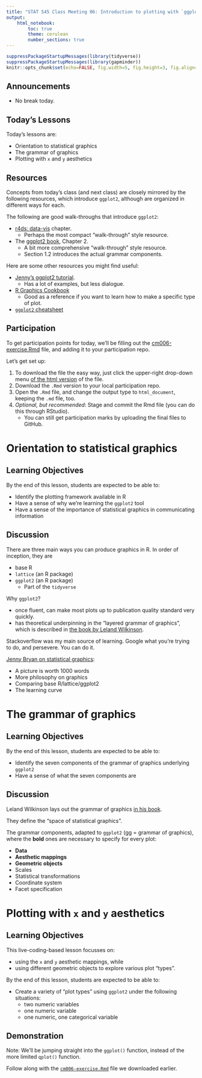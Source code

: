 ```yaml
---
title: "STAT 545 Class Meeting 06: Introduction to plotting with `ggplot2`"
output:
    html_notebook:
        toc: true
        theme: cerulean
        number_sections: true
---
```


```r
suppressPackageStartupMessages(library(tidyverse))
suppressPackageStartupMessages(library(gapminder))
knitr::opts_chunk$set(echo=FALSE, fig.width=5, fig.height=3, fig.align='center')
```

## Announcements

- No break today.

## Today's Lessons

Today's lessons are:

- Orientation to statistical graphics
- The grammar of graphics
- Plotting with `x` and `y` aesthetics

## Resources

Concepts from today's class (and next class) are closely mirrored by the following resources, which introduce `ggplot2`, although are organized in different ways for each.

The following are good walk-throughs that introduce `ggplot2`:

- [r4ds: data-vis](http://r4ds.had.co.nz/data-visualisation.html) chapter.
    - Perhaps the most compact "walk-through" style resource.
- The [ggplot2 book](http://webcat2.library.ubc.ca/vwebv/holdingsInfo?bibId=8489511), Chapter 2.
    - A bit more comprehensive "walk-through" style resource.
    - Section 1.2 introduces the actual grammar components. 

Here are some other resources you might find useful:

- [Jenny's ggplot2 tutorial](https://github.com/jennybc/ggplot2-tutorial).
    - Has a lot of examples, but less dialogue.
- [R Graphics Cookbook](http://www.cookbook-r.com/Graphs/)
    - Good as a reference if you want to learn how to make a specific type of plot.
- [`ggplot2` cheatsheet](https://github.com/rstudio/cheatsheets/blob/master/data-visualization-2.1.pdf)

## Participation

To get participation points for today, we'll be filling out the [cm006-exercise.Rmd](https://github.com/STAT545-UBC/Classroom/blob/master/notes/cm006-exercise.Rmd) file, and adding it to your participation repo. 

Let's get set up:

1. To download the file the easy way, just click the upper-right drop-down menu [of the html version](http://stat545.com/Classroom/notes/cm006-exercise.html) of the file.
2. Download the `.Rmd` version to your local participation repo.
3. Open the `.Rmd` file, and change the output type to `html_document`, keeping the `.md` file, too.
4. _Optional, but recommended_: Stage and commit the Rmd file (you can do this through RStudio).
    - You can still get participation marks by uploading the final files to GitHub.

# Orientation to statistical graphics

## Learning Objectives

By the end of this lesson, students are expected to be able to:

- Identify the plotting framework available in R
- Have a sense of why we're learning the `ggplot2` tool
- Have a sense of the importance of statistical graphics in communicating information

## Discussion

There are three main ways you can produce graphics in R. In order of inception, they are

- base R
- `lattice` (an R package)
- `ggplot2` (an R package)
    - Part of the `tidyverse`

Why `ggplot2`?

- once fluent, can make most plots up to publication quality standard very quickly.
- has theoretical underpinning in the "layered grammar of graphics", which is described in [the book by Leland Wilkinson](http://resolve.library.ubc.ca/cgi-bin/catsearch?bid=5507286 ).

Stackoverflow was my main source of learning. Google what you're trying to do, and persevere. You can do it.

[Jenny Bryan on statistical graphics](https://speakerdeck.com/jennybc/ggplot2-tutorial?slide=7):

- A picture is worth 1000 words
- More philosophy on graphics
- Comparing base R/lattice/ggplot2
- The learning curve

# The grammar of graphics

## Learning Objectives

By the end of this lesson, students are expected to be able to:

- Identify the seven components of the grammar of graphics underlying `ggplot2`
- Have a sense of what the seven components are

## Discussion

Leland Wilkinson lays out the grammar of graphics [in his book](http://www.springer.com/gp/book/9780387245447).

They define the "space of statistical graphics".

The grammar components, adapted to `ggplot2` (gg = grammar of graphics), where the __bold__ ones are necessary to specify for every plot:

- __Data__
- __Aesthetic mappings__
- __Geometric objects__
- Scales
- Statistical transformations
- Coordinate system
- Facet specification


# Plotting with `x` and `y` aesthetics

## Learning Objectives

This live-coding-based lesson focusses on: 

- using the `x` and `y` aesthetic mappings, while
- using different geometric objects to explore various plot "types".

By the end of this lesson, students are expected to be able to:

- Create a variety of "plot types" using `ggplot2` under the following situations:
    - two numeric variables
    - one numeric variable
    - one numeric, one categorical variable

## Demonstration

Note: We'll be jumping straight into the `ggplot()` function, instead of the more limited `qplot()` function.

Follow along with the [`cm006-exercise.Rmd`](https://github.com/STAT545-UBC/Classroom/blob/master/notes/cm006-exercise.Rmd) file we downloaded earlier.


